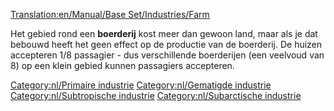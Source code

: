 [[Translation:en/Manual/Base Set/Industries/Farm]]

{{nl/Industrieën|image=en/Farm.png
|name=Boerderij
|climates=[[nl/Manual/Klimaat#Gematigd|Gematigd]], [[nl/Manual/Klimaat#Subarctisch|Subarctisch]], [[nl/Manual/Klimaat#Subtropisch|Subtropisch]]
|accepts=Niets
|produces=[[nl/Manual/Base Set/Cargos/Graan|graan]], [[nl/Manual/Base Set/Cargos/Vee|vee]] (gematigd alleen), <br/>[[nl/Manual/Base Set/Cargos/Tarwe|tarwe]], [[nl/Manual/Base Set/Cargos/Vee|vee]] (subarctisch alleen), <br/>[[nl/Manual/Base Set/Cargos/Mais|mais]] (subtropische alleen)
|notes=&nbsp;
Omgeven door landbouwgrond met een grote omvang.
}}

Het gebied rond een '''boerderij''' kost meer dan gewoon land, maar als je dat bebouwd heeft het geen effect op de productie van de boerderij.
De huizen accepteren 1/8 passagier - dus verschillende boerderijen (een veelvoud van 8) op een klein gebied kunnen passagiers accepteren.


{{nl/Navbox Industrieën}}
[[Category:nl/Primaire industrie]]
[[Category:nl/Gematigde industrie]]
[[Category:nl/Subtropische industrie]]
[[Category:nl/Subarctische industrie]]
